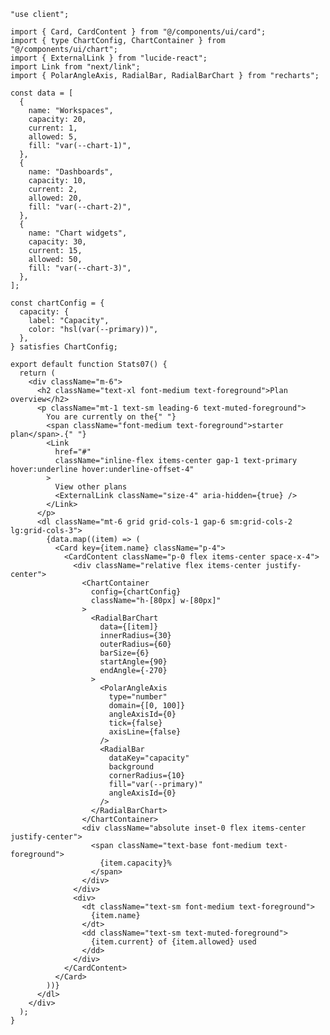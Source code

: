 ````tsx
"use client";

import { Card, CardContent } from "@/components/ui/card";
import { type ChartConfig, ChartContainer } from "@/components/ui/chart";
import { ExternalLink } from "lucide-react";
import Link from "next/link";
import { PolarAngleAxis, RadialBar, RadialBarChart } from "recharts";

const data = [
  {
    name: "Workspaces",
    capacity: 20,
    current: 1,
    allowed: 5,
    fill: "var(--chart-1)",
  },
  {
    name: "Dashboards",
    capacity: 10,
    current: 2,
    allowed: 20,
    fill: "var(--chart-2)",
  },
  {
    name: "Chart widgets",
    capacity: 30,
    current: 15,
    allowed: 50,
    fill: "var(--chart-3)",
  },
];

const chartConfig = {
  capacity: {
    label: "Capacity",
    color: "hsl(var(--primary))",
  },
} satisfies ChartConfig;

export default function Stats07() {
  return (
    <div className="m-6">
      <h2 className="text-xl font-medium text-foreground">Plan overview</h2>
      <p className="mt-1 text-sm leading-6 text-muted-foreground">
        You are currently on the{" "}
        <span className="font-medium text-foreground">starter plan</span>.{" "}
        <Link
          href="#"
          className="inline-flex items-center gap-1 text-primary hover:underline hover:underline-offset-4"
        >
          View other plans
          <ExternalLink className="size-4" aria-hidden={true} />
        </Link>
      </p>
      <dl className="mt-6 grid grid-cols-1 gap-6 sm:grid-cols-2 lg:grid-cols-3">
        {data.map((item) => (
          <Card key={item.name} className="p-4">
            <CardContent className="p-0 flex items-center space-x-4">
              <div className="relative flex items-center justify-center">
                <ChartContainer
                  config={chartConfig}
                  className="h-[80px] w-[80px]"
                >
                  <RadialBarChart
                    data={[item]}
                    innerRadius={30}
                    outerRadius={60}
                    barSize={6}
                    startAngle={90}
                    endAngle={-270}
                  >
                    <PolarAngleAxis
                      type="number"
                      domain={[0, 100]}
                      angleAxisId={0}
                      tick={false}
                      axisLine={false}
                    />
                    <RadialBar
                      dataKey="capacity"
                      background
                      cornerRadius={10}
                      fill="var(--primary)"
                      angleAxisId={0}
                    />
                  </RadialBarChart>
                </ChartContainer>
                <div className="absolute inset-0 flex items-center justify-center">
                  <span className="text-base font-medium text-foreground">
                    {item.capacity}%
                  </span>
                </div>
              </div>
              <div>
                <dt className="text-sm font-medium text-foreground">
                  {item.name}
                </dt>
                <dd className="text-sm text-muted-foreground">
                  {item.current} of {item.allowed} used
                </dd>
              </div>
            </CardContent>
          </Card>
        ))}
      </dl>
    </div>
  );
}
````
